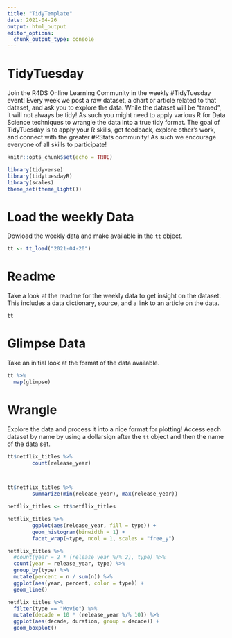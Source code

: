 ```yaml
---
title: "TidyTemplate"
date: 2021-04-26
output: html_output
editor_options: 
  chunk_output_type: console
---
```


# TidyTuesday

Join the R4DS Online Learning Community in the weekly #TidyTuesday event!
Every week we post a raw dataset, a chart or article related to that dataset, and ask you to explore the data.
While the dataset will be “tamed”, it will not always be tidy! As such you might need to apply various R for Data Science techniques to wrangle the data into a true tidy format.
The goal of TidyTuesday is to apply your R skills, get feedback, explore other’s work, and connect with the greater #RStats community!
As such we encourage everyone of all skills to participate!

```r

knitr::opts_chunk$set(echo = TRUE)

library(tidyverse)
library(tidytuesdayR)
library(scales)
theme_set(theme_light())

```

# Load the weekly Data

Dowload the weekly data and make available in the `tt` object.

```r

tt <- tt_load("2021-04-20")

```


# Readme

Take a look at the readme for the weekly data to get insight on the dataset.
This includes a data dictionary, source, and a link to an article on the data.

```r

tt

```


# Glimpse Data

Take an initial look at the format of the data available.

```r

tt %>% 
  map(glimpse)

```

# Wrangle

Explore the data and process it into a nice format for plotting! Access each dataset by name by using a dollarsign after the `tt` object and then the name of the data set.

```r

tt$netflix_titles %>% 
        count(release_year)



tt$netflix_titles %>% 
        summarize(min(release_year), max(release_year))

netflix_titles <- tt$netflix_titles
```

```r
netflix_titles %>% 
        ggplot(aes(release_year, fill = type)) +
        geom_histogram(binwidth = 1) +
        facet_wrap(~type, ncol = 1, scales = "free_y")
```


```r

netflix_titles %>%
  #count(year = 2 * (release_year %/% 2), type) %>%
  count(year = release_year, type) %>%
  group_by(type) %>%
  mutate(percent = n / sum(n)) %>%
  ggplot(aes(year, percent, color = type)) +
  geom_line()
```

```r
netflix_titles %>%
  filter(type == "Movie") %>%
  mutate(decade = 10 * (release_year %/% 10)) %>%
  ggplot(aes(decade, duration, group = decade)) +
  geom_boxplot()
```

